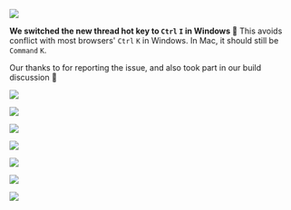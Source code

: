 
![](https://res.cloudinary.com/dltbv060k/image/upload/v1742050491/04-01_jt8yfa.png)

**We switched the new thread hot key to `Ctrl` `I` in Windows 🎹**
This avoids conflict with most browsers' `Ctrl` `K` in Windows.
In Mac, it should still be `Command` `K`. 

Our thanks to <ReleaseUser name="minh"/> for reporting the issue,
and also took part in our build discussion 🙇 

<ReleaseBuild>
<ReleaseVideo src="https://res.cloudinary.com/dltbv060k/video/upload/v1743867012/30-01_gb95up.mp4"/>

<ReleaseVideo src="https://res.cloudinary.com/dltbv060k/video/upload/v1743867002/30-02_haofhr.mp4"/>

![](https://res.cloudinary.com/dltbv060k/image/upload/v1743866880/05-01_oet9gp.png)

![](https://res.cloudinary.com/dltbv060k/image/upload/v1743866910/05-02_wlkkjv.png)

![](https://res.cloudinary.com/dltbv060k/image/upload/v1743866926/05-03_pavmjv.png)

![](https://res.cloudinary.com/dltbv060k/image/upload/v1743866889/05-04_lkvrvn.png)

![](https://res.cloudinary.com/dltbv060k/image/upload/v1743867030/05-05_zx8fe1.png)

![](https://res.cloudinary.com/dltbv060k/image/upload/v1743866485/05-06_dg3tuk.png)

![](https://res.cloudinary.com/dltbv060k/image/upload/v1743866931/05-07_bpe21t.png)


</ReleaseBuild>